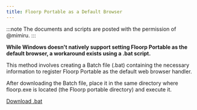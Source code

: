 ```yaml
---
title: Floorp Portable as a Default Browser
---
```



:::note
The documents and scripts are posted with the permission of @mimiru.
:::

**While Windows doesn't natively support setting Floorp Portable as the default browser, a workaround exists using a .bat script.**

This method involves creating a Batch file (.bat) containing the necessary information to register Floorp Portable as the default web browser handler.

After downloading the Batch file, place it in the same directory where floorp.exe is located (the Floorp portable directory) and execute it.

[Download .bat](https://gist.github.com/regularentropy/8a61e32d444e7016ed1839f73981fd8d)

<Support />